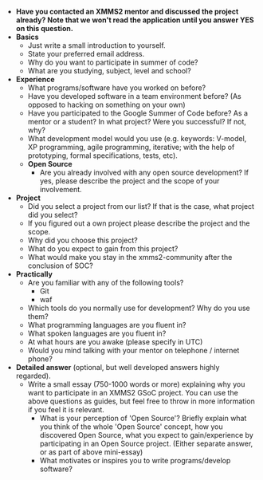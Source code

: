 * '''Have you contacted an XMMS2 mentor and discussed the project already? Note that we won't read the application until you answer YES on this question.'''
* '''Basics'''
** Just write a small introduction to yourself.
** State your preferred email address.
** Why do you want to participate in summer of code?
** What are you studying, subject, level and school?
* '''Experience'''
** What programs/software have you worked on before?
** Have you developed software in a team environment before? (As opposed to hacking on something on your own)
** Have you participated to the Google Summer of Code before? As a mentor or a student? In what project? Were you successful? If not, why?
** What development model would you use (e.g. keywords: V-model, XP programming, agile programming, iterative; with the help of prototyping, formal specifications, tests, etc).
** '''Open Source'''
*** Are you already involved with any open source development? If yes, please describe the project and the scope of your involvement.
* '''Project'''
** Did you select a project from our list? If that is the case, what project did you select?
** If you figured out a own project please describe the project and the scope.
** Why did you choose this project?
** What do you expect to gain from this project?
** What would make you stay in the xmms2-community after the conclusion of SOC?
* '''Practically'''
** Are you familiar with any of the following tools?
*** Git
*** waf
** Which tools do you normally use for development? Why do you use them?
** What programming languages are you fluent in?
** What spoken languages are you fluent in?
** At what hours are you awake (please specify in UTC)
** Would you mind talking with your mentor on telephone / internet phone?
* '''Detailed answer''' (optional, but well developed answers highly regarded).
** Write a small essay (750-1000 words or more) explaining why you want to participate in an XMMS2 GSoC project. You can use the above questions as guides, but feel free to throw in more information if you feel it is relevant.
*** What is your perception of 'Open Source'? Briefly explain what you think of the whole 'Open Source' concept, how you discovered Open Source, what you expect to gain/experience by participating in an Open Source project. (Either separate answer, or as part of above mini-essay)
*** What motivates or inspires you to write programs/develop software?